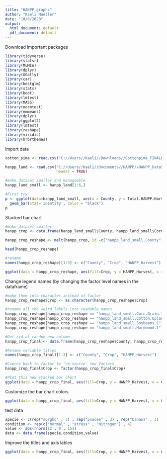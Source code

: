 ```yaml
---
title: "HANPP_graphs"
author: "Kaeli Mueller"
date: "10/8/2020"
output:
  html_document: default
  pdf_document: default
---
```


Download important packages
```r
library(tidyverse)
library(statsr)
library(MuMIn)
library(dplyr)
library(GGally)
library(car)
library(bestglm)
library(stats)
library(boot)
library(lmtest)
library(MASS)
library(normtest)
library(emmeans)
library(dplyr)
library(ggplot2)
library(lmtest)
library(reshape)
library(viridis)
library(hrbrthemes)
```

Import data
```r
cotton_pima <- read.csv("C://Users//Kaeli//Downloads//Cottonpima_FINALHANPP.csv", header = T)

hanpp_land <- read.csv("C://Users//Kaeli//Documents//HANPP//HANPP_DataSet_LandEstimates.csv", 
                       header = TRUE)

#make dataset smaller and manageable
hanpp_land_small <- hanpp_land[1:6,]

#First try
p <- ggplot(data=hanpp_land_small, aes(x = County, y = Total.HANPP.Harvest, fill = Corn.Grain)) + 
  geom_bar(stat='identity', color = "black")
p
```
Stacked bar chart
```r
#make dataset smaller
hanpp_crop <- data.frame(hanpp_land_small$County, hanpp_land_small$Corn.Grain.1, hanpp_land_small$Cotton.Upland.1, hanpp_land_small$Soybeans.1, hanpp_land_small$Hardwood.1)

hanpp_crop_reshape <- melt(hanpp_crop, id =c("hanpp_land_small.County"))

head(hanpp_crop_reshape)

#rename
names(hanpp_crop_reshape)[1:3] <- c("County", "Crop", "HANPP_Harvest")

ggplot(data = hanpp_crop_reshape, aes(fill=Crop, y = HANPP_Harvest, x = County)) + geom_bar(position = "stack", stat = "identity")
```

Change legend names (by changing the factor level names in the dataframe)
```r
#make them into character instead of factor
hanpp_crop_reshape$Crop <- as.character(hanpp_crop_reshape$Crop)

#rename all the weird labels into readable names
hanpp_crop_reshape[hanpp_crop_reshape == "hanpp_land_small.Corn.Grain.1"] <- "Corn"
hanpp_crop_reshape[hanpp_crop_reshape == "hanpp_land_small.Cotton.Upland.1"] <- "Upland Cotton"
hanpp_crop_reshape[hanpp_crop_reshape == "hanpp_land_small.Soybeans.1"] <- "Soybeans"
hanpp_crop_reshape[hanpp_crop_reshape == "hanpp_land_small.Hardwood.1"] <- "Hardwood"

#Get rid of random new column
hanpp_crop_final <- data.frame(hanpp_crop_reshape$County, hanpp_crop_reshape$Crop, hanpp_crop_reshape$HANPP_Harvest)

#Rename variable titles
names(hanpp_crop_final)[1:3] <- c("County", "Crop", "HANPP_Harvest")

#Coerce back to factor to 're-source' new factors
hanpp_crop_final$Crop <- factor(hanpp_crop_final$Crop)

#Plot this new stacked bar chart
ggplot(data = hanpp_crop_final, aes(fill=Crop, y = HANPP_Harvest, x = County)) + geom_bar(position = "stack", stat = "identity")
```

Customize the bar chart colors
```r
ggplot(data = hanpp_crop_final, aes(fill=Crop, y = HANPP_Harvest, x = County)) + geom_bar(position = "stack", stat = "identity") + scale_fill_manual(values = c("#FFD700","#663300", "#006400", "#ff0000"))
```

test data
```r
specie <- c(rep("sorgho" , 3) , rep("poacee" , 3) , rep("banana" , 3) , rep("triticum" , 3) )
condition <- rep(c("normal" , "stress" , "Nitrogen") , 4)
value <- abs(rnorm(12 , 0 , 15))
data <- data.frame(specie,condition,value)
```

Improve the titles and axis lables
```r
ggplot(data = hanpp_crop_final, aes(fill=Crop, y = HANPP_Harvest, x = County)) + geom_bar(position = "stack", stat = "identity") + scale_fill_manual(values = c("#FFD700","#663300", "#006400", "#ff0000")) +ggtitle("HANPP Harvest in Alabama Counties") + ylab("HANPP Harvest (g C/m^2/year)")
```

